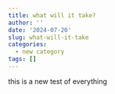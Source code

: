 ```yaml
---
title: what will it take?
author: ''
date: '2024-07-20'
slug: what-will-it-take
categories:
  - new category
tags: []
---
```


this is a new test of everything 